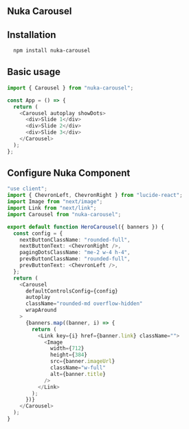 ## Nuka Carousel

## Installation

```bash copy
  npm install nuka-carousel

```

## Basic usage

```ts copy
import { Carousel } from "nuka-carousel";

const App = () => {
  return (
    <Carousel autoplay showDots>
      <div>Slide 1</div>
      <div>Slide 2</div>
      <div>Slide 3</div>
    </Carousel>
  );
};
```

## Configure Nuka Component

```ts copy
"use client";
import { ChevronLeft, ChevronRight } from "lucide-react";
import Image from "next/image";
import Link from "next/link";
import Carousel from "nuka-carousel";

export default function HeroCarousel({ banners }) {
  const config = {
    nextButtonClassName: "rounded-full",
    nextButtonText: <ChevronRight />,
    pagingDotsClassName: "me-2 w-4 h-4",
    prevButtonClassName: "rounded-full",
    prevButtonText: <ChevronLeft />,
  };
  return (
    <Carousel
      defaultControlsConfig={config}
      autoplay
      className="rounded-md overflow-hidden"
      wrapAround
    >
      {banners.map((banner, i) => {
        return (
          <Link key={i} href={banner.link} className="">
            <Image
              width={712}
              height={384}
              src={banner.imageUrl}
              className="w-full"
              alt={banner.title}
            />
          </Link>
        );
      })}
    </Carousel>
  );
}
```
